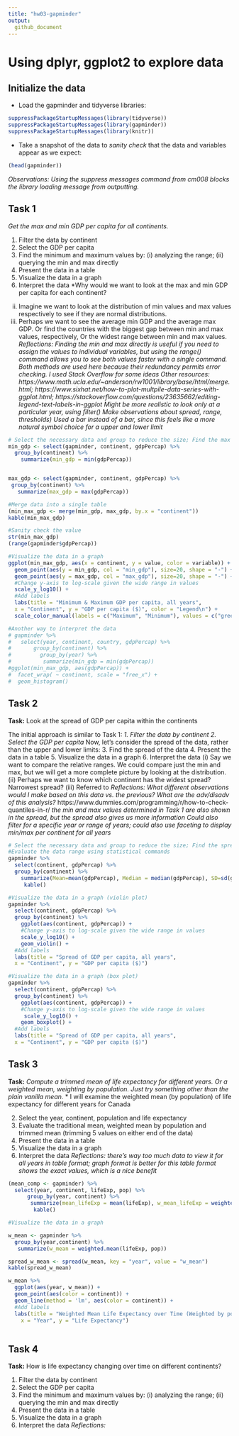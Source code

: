 ```yaml
---
title: "hw03-gapminder"
output:
  github_document
---
```


# Using dplyr, ggplot2 to explore data

## Initialize the data

* Load the gapminder and tidyverse libraries:

```r
suppressPackageStartupMessages(library(tidyverse))
suppressPackageStartupMessages(library(gapminder))
suppressPackageStartupMessages(library(knitr))
```

* Take a snapshot of the data to *sanity check* that the data and variables appear as we expect:

```r
(head(gapminder))
```

*Observations:*
*Using the suppress messages command from cm008 blocks the library loading message from outputting.*

## Task 1
*Get the max and min GDP per capita for all continents.*

1. Filter the data by continent
2. Select the GDP per capita
3. Find the minimum and maximum values by: (i) analyzing the range; (ii) querying the min and max directly
4. Present the data in a table
5. Visualize the data in a graph
6. Interpret the data
*Why would we want to look at the max and min GDP per capita for each continent? 
(ii) Imagine we want to look at the distribution of min values and max values respectively to see if they are normal distributions.
(iii) Perhaps we want to see the average min GDP and the average max GDP. Or find the countries with the biggest gap between min and max values, respectively, Or the widest range between min and max values.
*Reflections:*
*Finding the min and max directly is useful if you need to assign the values to individual variables, but using the range() command allows you to see both values faster with a single command. Both methods are used here because their redundancy permits error checking.*
*I used Stack Overflow for some ideas*
*Other resources: https://www.math.ucla.edu/~anderson/rw1001/library/base/html/merge.html; https://www.sixhat.net/how-to-plot-multpile-data-series-with-ggplot.html;
https://stackoverflow.com/questions/23635662/editing-legend-text-labels-in-ggplot*
*Might be more realistic to look only at a particular year, using filter()*
*Make observations about spread, range, thresholds)*
*Used a bar instead of a bar, since this feels like a more natural symbol choice for a upper and lower limit*


```r
# Select the necessary data and group to reduce the size; Find the max and min values per continent
min_gdp <- select(gapminder, continent, gdpPercap) %>% 
  group_by(continent) %>% 
    summarize(min_gdp = min(gdpPercap))


max_gdp <- select(gapminder, continent, gdpPercap) %>%
 group_by(continent) %>%
   summarize(max_gdp = max(gdpPercap))

#Merge data into a single table
(min_max_gdp <- merge(min_gdp, max_gdp, by.x = "continent"))
kable(min_max_gdp)

#Sanity check the value
str(min_max_gdp)
(range(gapminder$gdpPercap))

#Visualize the data in a graph
ggplot(min_max_gdp, aes(x = continent, y = value, color = variable)) +
  geom_point(aes(y = min_gdp, col = "min_gdp"), size=20, shape = "-") +
  geom_point(aes(y = max_gdp, col = "max_gdp"), size=20, shape = "-") +
  #Change y-axis to log-scale given the wide range in values
  scale_y_log10() +
  #Add labels
  labs(title = "Minimum & Maximum GDP per capita, all years",
  x = "Continent", y = "GDP per capita ($)", color = "Legend\n") +
  scale_color_manual(labels = c("Maximum", "Minimum"), values = c("green", "red"))

#Another way to interpret the data
# gapminder %>% 
#   select(year, continent, country, gdpPercap) %>% 
#       group_by(continent) %>% 
#         group_by(year) %>% 
#          summarize(min_gdp = min(gdpPercap))
#ggplot(min_max_gdp, aes(gdpPercap)) +
#  facet_wrap( ~ continent, scale = "free_x") +
#  geom_histogram()

```

## Task 2

**Task:** Look at the spread of GDP per capita within the continents

The initial approach is similar to Task 1:
*1. Filter the data by continent*
*2. Select the GDP per capita*
Now, let's consider the spread of the data, rather than the upper and lower limits:
3. Find the spread of the data
4. Present the data in a table
5. Visualize the data in a graph
6. Interpret the data
(i) Say we want to compare the relative ranges. We could compare just the min and max, but we will get a more complete picture by looking at the distribution.
(ii) Perhaps we want to know which continent has the widest spread? Narrowest spread?
(iii) Referred to 
*Reflections:*
*What different observations would I make based on this data vs. the previous? What are the adv/disadv of this analysis?*
https://www.dummies.com/programming/r/how-to-check-quantiles-in-r/
*the min and max values determined in Task 1 are also shown in the spread, but the spread also gives us more information*
*Could also filter for a specific year or range of years; could also use faceting to display min/max per continent for all years*

```r
# Select the necessary data and group to reduce the size; Find the spread of values per continent
#Evaluate the data range using statistical commands
gapminder %>% 
  select(continent, gdpPercap) %>% 
  group_by(continent) %>% 
    summarize(Mean=mean(gdpPercap), Median = median(gdpPercap), SD=sd(gdpPercap), Var=var(gdpPercap)) %>% 
     kable()

#Visualize the data in a graph (violin plot)
gapminder %>% 
  select(continent, gdpPercap) %>% 
  group_by(continent) %>% 
    ggplot(aes(continent, gdpPercap)) +
    #Change y-axis to log-scale given the wide range in values
    scale_y_log10() +
    geom_violin() +
  #Add labels
  labs(title = "Spread of GDP per capita, all years",
  x = "Continent", y = "GDP per capita ($)")

#Visualize the data in a graph (box plot)
gapminder %>% 
  select(continent, gdpPercap) %>% 
  group_by(continent) %>% 
    ggplot(aes(continent, gdpPercap)) +
    #Change y-axis to log-scale given the wide range in values
     scale_y_log10() +
    geom_boxplot() +
  #Add labels
  labs(title = "Spread of GDP per capita, all years",
  x = "Continent", y = "GDP per capita ($)")
```


## Task 3

**Task:** *Compute a trimmed mean of life expectancy for different years. Or a weighted mean, weighting by population. Just try something other than the plain vanilla mean.*
* I will examine the weighted mean (by population) of life expectancy for different years for Canada

2. Select the year, continent, population and life expectancy
3. Evaluate the traditional mean, weighted mean by population and trimmed mean (trimming 5 values on either end of the data)
4. Present the data in a table
5. Visualize the data in a graph
6. Interpret the data
*Reflections:*
*there's way too much data to view it for all years in table format; graph format is better for this*
*table format shows the exact values, which is a nice benefit*

```r
(mean_comp <- gapminder) %>% 
  select(year, continent, lifeExp, pop) %>% 
      group_by(year, continent) %>% 
       summarize(mean_lifeExp = mean(lifeExp), w_mean_lifeExp = weighted.mean(lifeExp, pop), t_mean_lifeExp = mean(lifeExp, trim = 0.3)) %>% 
        kable()

#Visualize the data in a graph

w_mean <- gapminder %>%
  group_by(year,continent) %>%
   summarize(w_mean = weighted.mean(lifeExp, pop))

spread_w_mean <- spread(w_mean, key = "year", value = "w_mean")
kable(spread_w_mean)

w_mean %>%
  ggplot(aes(year, w_mean)) +
  geom_point(aes(color = continent)) +
  geom_line(method = 'lm', aes(color = continent)) +
  #Add labels
  labs(title = "Weighted Mean Life Expectancy over Time (Weighted by population)",
    x = "Year", y = "Life Expectancy")
           
```


## Task 4

**Task:** How is life expectancy changing over time on different continents?

1. Filter the data by continent
2. Select the GDP per capita
3. Find the minimum and maximum values by: (i) analyzing the range; (ii) querying the min and max directly
4. Present the data in a table
5. Visualize the data in a graph
6. Interpret the data
*Reflections:*

```r

```

